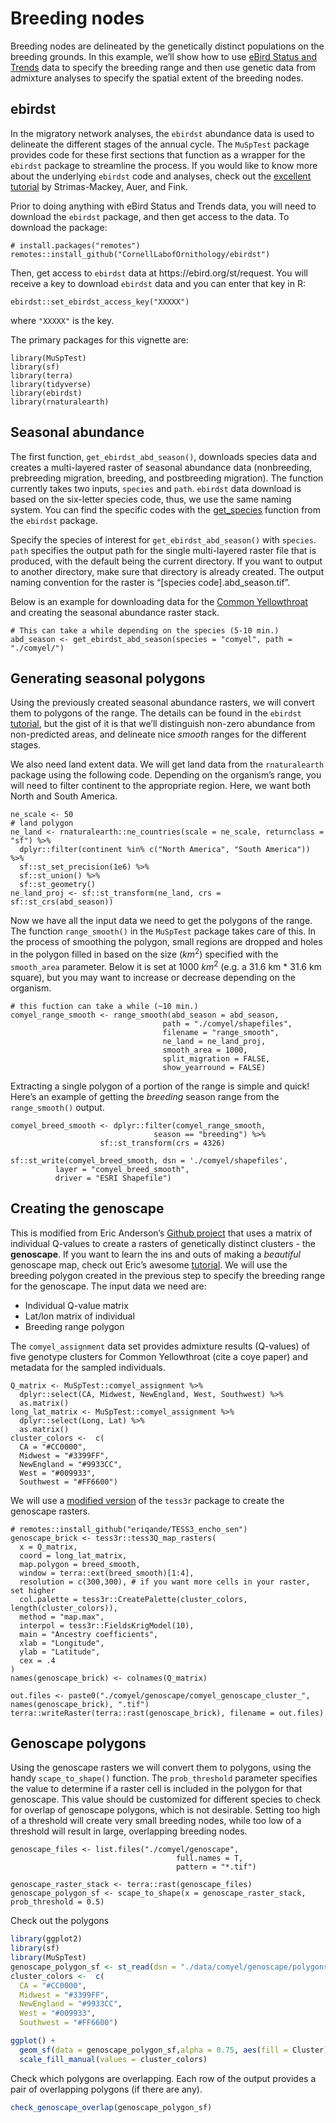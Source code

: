 # Breeding nodes {#breeding}

Breeding nodes are delineated by the genetically distinct populations on the breeding grounds. In this example, we'll show how to use [eBird Status and Trends](https://ebird.org/science/status-and-trends) data to specify the breeding range and then use genetic data from admixture analyses to specify the spatial extent of the breeding nodes.

## ebirdst

In the migratory network analyses, the `ebirdst` abundance data is used to delineate the different stages of the annual cycle. The `MuSpTest` package provides code for these first sections that function as a wrapper for the `ebirdst` package to streamline the process. If you would like to know more about the underlying `ebirdst` code and analyses, check out the [excellent tutorial](https://cornelllabofornithology.github.io/ebirdst/articles/ebirdst-advanced-mapping.html) by Strimas-Mackey, Auer, and Fink.

Prior to doing anything with eBird Status and Trends data, you will need to download the `ebirdst` package, and then get access to the data. To download the package:

```
# install.packages("remotes")
remotes::install_github("CornellLabofOrnithology/ebirdst")
```

Then, get access to `ebirdst` data at https://ebird.org/st/request. You will receive a key to download `ebirdst` data and you can enter that key in R:

```
ebirdst::set_ebirdst_access_key("XXXXX")
```

where `"XXXXX"` is the key.

The primary packages for this vignette are:

```
library(MuSpTest)
library(sf)
library(terra)
library(tidyverse)
library(ebirdst)
library(rnaturalearth)
```

## Seasonal abundance

The first function, `get_ebirdst_abd_season()`, downloads species data and creates a multi-layered raster of seasonal abundance data (nonbreeding, prebreeding migration, breeding, and postbreeding migration). The function currently takes two inputs, `species` and `path`. `ebirdst` data download is based on the six-letter species code, thus, we use the same naming system. You can find the specific codes with the [get_species](https://rdrr.io/github/CornellLabofOrnithology/ebirdst/man/get_species.html) function from the `ebirdst` package. 

Specify the species of interest for `get_ebirdst_abd_season()` with `species`. `path` specifies the output path for the single multi-layered raster file that is produced, with the default being the current directory. If you want to output to another directory, make sure that directory is already created. The output naming convention for the raster is "[species code].abd_season.tif". 

Below is an example for downloading data for the [Common Yellowthroat](https://ebird.org/species/comyel) and creating the seasonal abundance raster stack.

```
# This can take a while depending on the species (5-10 min.)
abd_season <- get_ebirdst_abd_season(species = "comyel", path = "./comyel/")
```

## Generating seasonal polygons

Using the previously created  seasonal abundance rasters, we will convert them to polygons of the range. The details can be found in the `ebirdst` [tutorial](https://cornelllabofornithology.github.io/ebirdst/articles/ebirdst-advanced-mapping.html), but the gist of it is that we'll distinguish non-zero abundance from non-predicted areas, and delineate nice *smooth* ranges for the different stages. 

We also need land extent data. We will get land data from the `rnaturalearth` package using the following code. Depending on the organism's range, you will need to filter continent to the appropriate region. Here, we want both North and South America.

```
ne_scale <- 50
# land polygon
ne_land <- rnaturalearth::ne_countries(scale = ne_scale, returnclass = "sf") %>%
  dplyr::filter(continent %in% c("North America", "South America")) %>%
  sf::st_set_precision(1e6) %>%
  sf::st_union() %>% 
  sf::st_geometry()
ne_land_proj <- sf::st_transform(ne_land, crs = sf::st_crs(abd_season))
```

Now we have all the input data we need to get the polygons of the range. The function `range_smooth()` in the `MuSpTest` package takes care of this. In the process of smoothing the polygon, small regions are dropped and holes in the polygon filled in based on the size ($km^2$) specified with the `smooth_area` parameter. Below it is set at 1000 $km^2$ (e.g. a 31.6 km * 31.6 km square), but you may want to increase or decrease depending on the organism.

```
# this fuction can take a while (~10 min.)
comyel_range_smooth <- range_smooth(abd_season = abd_season, 
                                  path = "./comyel/shapefiles", 
                                  filename = "range_smooth",
                                  ne_land = ne_land_proj,
                                  smooth_area = 1000,
                                  split_migration = FALSE, 
                                  show_yearround = FALSE)
```

Extracting a single polygon of a portion of the range is simple and quick! Here's an example of getting the *breeding* season range from the `range_smooth()` output.

```
comyel_breed_smooth <- dplyr::filter(comyel_range_smooth,
                                season == "breeding") %>%
                    sf::st_transform(crs = 4326)

sf::st_write(comyel_breed_smooth, dsn = './comyel/shapefiles',
          layer = "comyel_breed_smooth",
          driver = "ESRI Shapefile")
```

## Creating the genoscape

This is modified from Eric Anderson's [Github project](https://github.com/eriqande/make-a-BGP-map) that uses a matrix of individual Q-values to create a rasters of genetically distinct clusters - the **genoscape**. If you want to learn the ins and outs of making a *beautiful* genoscape map, check out Eric's awesome [tutorial](https://github.com/eriqande/make-a-BGP-map). We will use the breeding polygon created in the previous step to specify the breeding range for the genoscape. The input data we need are:

* Individual Q-value matrix
* Lat/lon matrix of individual
* Breeding range polygon

The `comyel_assignment` data set provides admixture results (Q-values) of five genotype clusters for Common Yellowthroat (cite a coye paper) and metadata for the sampled individuals.

```
Q_matrix <- MuSpTest::comyel_assignment %>%
  dplyr::select(CA, Midwest, NewEngland, West, Southwest) %>%
  as.matrix()
long_lat_matrix <- MuSpTest::comyel_assignment %>%
  dplyr::select(Long, Lat) %>%
  as.matrix()
cluster_colors <-  c(
  CA = "#CC0000",
  Midwest = "#3399FF",
  NewEngland = "#9933CC",
  West = "#009933",
  Southwest = "#FF6600") 
```

We will use a [modified version](https://github.com/eriqande/TESS3_encho_sen) of the `tess3r` package to create the genoscape rasters.

```
# remotes::install_github("eriqande/TESS3_encho_sen")
genoscape_brick <- tess3r::tess3Q_map_rasters(
  x = Q_matrix, 
  coord = long_lat_matrix,  
  map.polygon = breed_smooth,
  window = terra::ext(breed_smooth)[1:4],
  resolution = c(300,300), # if you want more cells in your raster, set higher
  col.palette = tess3r::CreatePalette(cluster_colors, length(cluster_colors)), 
  method = "map.max", 
  interpol = tess3r::FieldsKrigModel(10),  
  main = "Ancestry coefficients",
  xlab = "Longitude", 
  ylab = "Latitude", 
  cex = .4
)
names(genoscape_brick) <- colnames(Q_matrix)

out.files <- paste0("./comyel/genoscape/comyel_genoscape_cluster_", names(genoscape_brick), ".tif")
terra::writeRaster(terra::rast(genoscape_brick), filename = out.files)
```

## Genoscape polygons

Using the genoscape rasters we will convert them to polygons, using the handy `scape_to_shape()` function. The `prob_threshold` parameter specifies the value to determine if a raster cell is included in the polygon for that genoscape. This value should be customized for different species to check for overlap of genoscape polygons, which is not desirable. Setting too high of a threshold will create very small breeding nodes, while too low of a threshold will result in large, overlapping breeding nodes.

```
genoscape_files <- list.files("./comyel/genoscape", 
                                     full.names = T,
                                     pattern = "*.tif")

genoscape_raster_stack <- terra::rast(genoscape_files)
genoscape_polygon_sf <- scape_to_shape(x = genoscape_raster_stack, prob_threshold = 0.5)
```

Check out the polygons

```r
library(ggplot2)
library(sf)
library(MuSpTest)
genoscape_polygon_sf <- st_read(dsn = "./data/comyel/genoscape/polygons", layer = "comyel_genoscape_polygon_sf")
cluster_colors <-  c(
  CA = "#CC0000",
  Midwest = "#3399FF",
  NewEngland = "#9933CC",
  West = "#009933",
  Southwest = "#FF6600") 
```

```r
ggplot() +
  geom_sf(data = genoscape_polygon_sf,alpha = 0.75, aes(fill = Cluster)) +
  scale_fill_manual(values = cluster_colors)
```

Check which polygons are overlapping. Each row of the output provides a pair of overlapping polygons (if there are any).

```r
check_genoscape_overlap(genoscape_polygon_sf)
```
